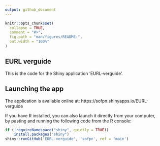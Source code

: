 ```yaml
---
output: github_document
---
```


<!-- README.md is generated from README.Rmd. Please edit that file -->

```r
knitr::opts_chunk$set(
  collapse = TRUE,
  comment = "#>",
  fig.path = "man/figures/README-",
  out.width = "100%"
)
```

## EURL verguide 

This is the code for the Shiny application 'EURL-verguide'. 

## Launching the app 

The application is available online at: https://sofpn.shinyapps.io/EURL-verguide  

If you have R installed, you can also launch it directly from your computer, by pasting and running the following code from the R console: 

``` r
if (!requireNamespace("shiny", quietly = TRUE))
    install.packages("shiny")
shiny::runGitHub('EURL-verguide', 'sofpn', ref = 'main')
```
